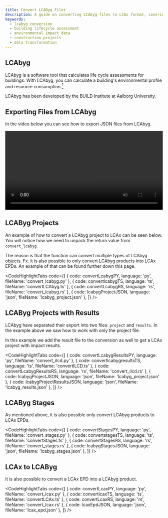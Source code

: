 ```yaml
---
title: Convert LCAByg Files
description: A guide on converting LCAbyg files to LCAx format, covering project files, results, and stage conversions. Learn how to convert between LCAbyg and LCAx formats in multiple programming languages including Python, TypeScript, and Rust.
keywords:
  - lcabyg conversion
  - building lifecycle assessment
  - environmental impact data
  - construction projects
  - data transformation
---
```



## LCAbyg

LCAbyg is a software tool that calculates life cycle assessments for buildings.
With LCAbyg, you can calculate a building's environmental profile and resource consumption.[<sup>1</sup>](https://lcabyg.dk/en)

LCAbyg has been developed by the BUILD Institute at Aalborg University.

## Exporting Files from LCAbyg

In the video below you can see how to export JSON files from LCAbyg.

<video controls width='100%' height='auto'>
  <source src='/lcabyg-export.webm' type='video/webm' />
</video>

## LCAByg Projects

An example of how to convert a LCAbyg project to LCAx can be seen below.
You will notice how we need to unpack the return value from `convert_lcabyg`.

The reason is that the function can convert multiple types of LCAbyg objects.
Fx. it is also possible to only convert LCAbyg products into LCAx EPDs.
An example of that can be found further down this page.

<CodeHighlightTabs
  code={[
    { code: convertLcabygPY, language: 'py', fileName: 'convert_lcabyg.py' },
    { code: convertlcabygTS, language: 'ts', fileName: 'convertLCAbyg.ts' },
    { code: convertLcabygRS, language: 'rs', fileName: 'convert_lcabyg.rs' },
    { code: lcabygProjectJSON, language: 'json', fileName: 'lcabyg_project.json' },
  ]}
/>

## LCAByg Projects with Results

LCAbyg have separated their export into two files: `project` and `results`.
In the example above we saw how to work with only the project file.

In this example we add the result file to the conversion as well to get a LCAx project with impact results.

<CodeHighlightTabs
  code={[
    { code: convertLcabygResultsPY, language: 'py', fileName: 'convert_ilcd.py' },
    { code: convertlcabygresultsTS, language: 'ts', fileName: 'convertILCD.ts' },
    { code: convertLcabygResultsRS, language: 'rs', fileName: 'convert_ilcd.rs' },
    { code: lcabygProjectJSON, language: 'json', fileName: 'lcabyg_project.json' },
    { code: lcabygProjectResultsJSON, language: 'json', fileName: 'lcabyg_results.json' },
  ]}
/>

## LCAByg Stages

As mentioned above, it is also possible only convert LCAbyg products to LCAx EPDs.

<CodeHighlightTabs
  code={[
    { code: convertStagesPY, language: 'py', fileName: 'convert_stages.py' },
    { code: convertstagesTS, language: 'ts', fileName: 'convertStages.ts' },
    { code: convertStagesRS, language: 'rs', fileName: 'convert_stages.rs' },
    { code: lcabygStagesJSON, language: 'json', fileName: 'lcabyg_stages.json' },
  ]}
/>

## LCAx to LCAByg

It is also possible to convert a LCAx EPD into a LCAbyg product.

<CodeHighlightTabs
  code={[
    { code: convertLcaxPY, language: 'py', fileName: 'convert_lcax.py' },
    { code: convertlcaxTS, language: 'ts', fileName: 'convertLCAx.ts' },
    { code: convertLcaxRS, language: 'rs', fileName: 'convert_lcax.rs' },
    { code: lcaxEpdJSON, language: 'json', fileName: 'lcax_epd.json' },
  ]}
/>
